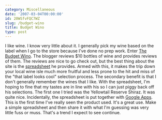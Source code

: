 ```yaml
---
category: Miscellaneous
date: '2007-03-04T00:00:00'
id: 20WSfvFQC7WZ
slug: /budget-wino
title: Budget Wino
type: post
---
```


I like wine. I know very little about it. I generally pick my wine
based on the label when I go to the store because I've done no prep
work. Enter [The Budget Wino](http://budgetwino.com/). The blogger
reviews $10 bottles of wine and provides reviews of them. The
reviews are nice to go check out, but the best thing about the site
is the
[spreadsheet](http://spreadsheets.google.com/pub?key=peCzyfnNWWg1roCb6elSBIg)
he provides. Armed with this, it makes the trip down your local
wine isle much more fruitful and less prone to the hit and miss of
the "that label looks cool" selection process. The secondary
benefit is that I don't generally remember the wines that I like.
With the spreadsheet, I'm hoping to fine that my tastes are in line
with his so I can just piggy back off his selections. The first one
I tried was the Yellowtail Reserve Shiraz. It was quite nice.
Incidentally, the spreadsheet is put together with
[Google Apps](http://www.google.com/a/). This is the first time
I've really seen the product used. It's a great use. Make a simple
spreadsheet and then share it with what I'm guessing was very
little fuss or muss. That's a trend I expect to see continue.
